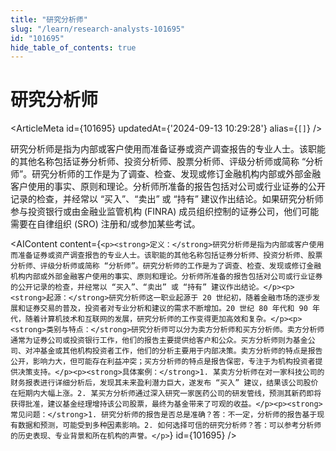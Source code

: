 ```yaml
---
title: "研究分析师"
slug: "/learn/research-analysts-101695"
id: "101695"
hide_table_of_contents: true
---
```



# 研究分析师

<ArticleMeta id={101695} updatedAt={'2024-09-13 10:29:28'} alias={`[]`} />
<div className='border-solid border-b border-t-0 my-4 border-[var(--ifm-color-gray-300)]' />

研究分析师是指为内部或客户使用而准备证券或资产调查报告的专业人士。该职能的其他名称包括证券分析师、投资分析师、股票分析师、评级分析师或简称 “分析师”。研究分析师的工作是为了调查、检查、发现或修订金融机构内部或外部金融客户使用的事实、原则和理论。分析师所准备的报告包括对公司或行业证券的公开记录的检查，并经常以 “买入”、“卖出” 或 “持有” 建议作出结论。如果研究分析师参与投资银行或由金融业监管机构 (FINRA) 成员组织控制的证券公司，他们可能需要在自律组织 (SRO) 注册和/或参加某些考试。

<AIContent content={`<p><strong>定义：</strong>研究分析师是指为内部或客户使用而准备证券或资产调查报告的专业人士。该职能的其他名称包括证券分析师、投资分析师、股票分析师、评级分析师或简称 “分析师”。研究分析师的工作是为了调查、检查、发现或修订金融机构内部或外部金融客户使用的事实、原则和理论。分析师所准备的报告包括对公司或行业证券的公开记录的检查，并经常以 “买入”、“卖出” 或 “持有” 建议作出结论。</p><p><strong>起源：</strong>研究分析师这一职业起源于 20 世纪初，随着金融市场的逐步发展和证券交易的普及，投资者对专业分析和建议的需求不断增加。20 世纪 80 年代和 90 年代，随着计算机技术和互联网的发展，研究分析师的工作变得更加高效和复杂。</p><p><strong>类别与特点：</strong>研究分析师可以分为卖方分析师和买方分析师。卖方分析师通常为证券公司或投资银行工作，他们的报告主要提供给客户和公众。买方分析师则为基金公司、对冲基金或其他机构投资者工作，他们的分析主要用于内部决策。卖方分析师的特点是报告公开，影响力大，但可能存在利益冲突；买方分析师的特点是报告保密，专注于为机构投资者提供决策支持。</p><p><strong>具体案例：</strong>1. 某卖方分析师在对一家科技公司的财务报表进行详细分析后，发现其未来盈利潜力巨大，遂发布 “买入” 建议，结果该公司股价在短期内大幅上涨。2. 某买方分析师通过深入研究一家医药公司的研发管线，预测其新药即将获得批准，建议基金经理增持该公司股票，最终为基金带来了可观的收益。</p><p><strong>常见问题：</strong>1. 研究分析师的报告是否总是准确？答：不一定，分析师的报告基于现有数据和预测，可能受到多种因素影响。2. 如何选择可信的研究分析师？答：可以参考分析师的历史表现、专业背景和所在机构的声誉。</p>`} id={101695} />
